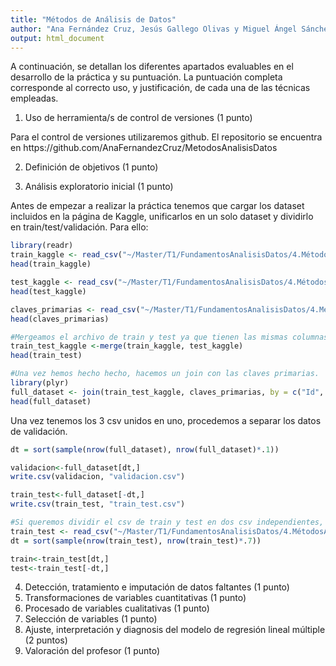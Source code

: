 ---
title: "Métodos de Análisis de Datos"
author: "Ana Fernández Cruz, Jesús Gallego Olivas y Miguel Ángel Sánchez Alcázar."
output: html_document
---

A continuación, se detallan los diferentes apartados evaluables en el desarrollo de la práctica y su puntuación. La puntuación completa corresponde al correcto uso, y justificación, de cada una de las técnicas empleadas.

1. Uso de herramienta/s de control de versiones (1 punto)

Para el control de versiones utilizaremos github. El repositorio se encuentra en https://github.com/AnaFernandezCruz/MetodosAnalisisDatos

2. Definición de objetivos (1 punto)


3. Análisis exploratorio inicial (1 punto)

Antes de empezar a realizar la práctica tenemos que cargar los dataset incluidos en la página de Kaggle, unificarlos en un solo dataset y dividirlo en train/test/validación. Para ello:

```{r message=FALSE, warning=FALSE}
library(readr)
train_kaggle <- read_csv("~/Master/T1/FundamentosAnalisisDatos/4.MétodosAnálisisDatos/Practica/Dataset/train.csv")
head(train_kaggle)

test_kaggle <- read_csv("~/Master/T1/FundamentosAnalisisDatos/4.MétodosAnálisisDatos/Practica/Dataset/test.csv")
head(test_kaggle)

claves_primarias <- read_csv("~/Master/T1/FundamentosAnalisisDatos/4.MétodosAnálisisDatos/Practica/Dataset/sample_submission.csv")
head(claves_primarias)

#Mergeamos el archivo de train y test ya que tienen las mismas columnas.
train_test_kaggle <-merge(train_kaggle, test_kaggle)
head(train_test)

#Una vez hemos hecho hecho, hacemos un join con las claves primarias.
library(plyr)
full_dataset <- join(train_test_kaggle, claves_primarias, by = c("Id", "SalePrice"), type = "inner")
head(full_dataset)
```

Una vez tenemos los 3 csv unidos en uno, procedemos a separar los datos de validación.

```{r}
dt = sort(sample(nrow(full_dataset), nrow(full_dataset)*.1))

validacion<-full_dataset[dt,]
write.csv(validacion, "validacion.csv")

train_test<-full_dataset[-dt,]
write.csv(train_test, "train_test.csv")

#Si queremos dividir el csv de train y test en dos csv independientes, haremos lo siguiente
train_test <- read_csv("~/Master/T1/FundamentosAnalisisDatos/4.MétodosAnálisisDatos/Practica/Dataset/train_test.csv")
dt = sort(sample(nrow(train_test), nrow(train_test)*.7))

train<-train_test[dt,]
test<-train_test[-dt,]

```

4. Detección, tratamiento e imputación de datos faltantes (1 punto)
5. Transformaciones de variables cuantitativas (1 punto)
6. Procesado de variables cualitativas (1 punto)
7. Selección de variables (1 punto)
8. Ajuste, interpretación y diagnosis del modelo de regresión lineal múltiple (2 puntos)
9. Valoración del profesor (1 punto)

